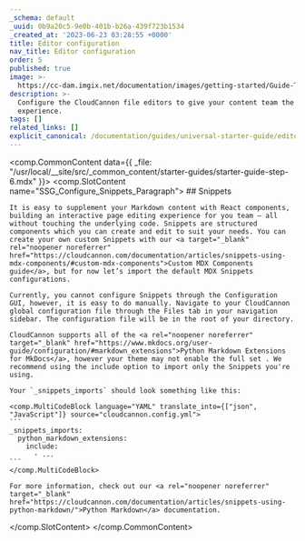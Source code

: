 ```yaml
---
_schema: default
_uuid: 0b9a20c5-9e0b-401b-b26a-439f723b1534
_created_at: '2023-06-23 03:28:55 +0000'
title: Editor configuration
nav_title: Editor configuration
order: 5
published: true
image: >-
  https://cc-dam.imgix.net/documentation/images/getting-started/Guide-Thumbnails/CloudCannon-Getting-Started-Thumbnail-MkDocs.png
description: >-
  Configure the CloudCannon file editors to give your content team the best
  experience.
tags: []
related_links: []
explicit_canonical: /documentation/guides/universal-starter-guide/editor-configuration/
---
```

<comp.CommonContent data={{ _file: "/usr/local/__site/src/_common_content/starter-guides/starter-guide-step-6.mdx" }}>
  <comp.SlotContent name="SSG_Configure_Snippets_Paragraph">
    ## Snippets

    It is easy to supplement your Markdown content with React components, building an interactive page editing experience for you team — all without touching the underlying code. Snippets are structured components which you can create and edit to suit your needs. You can create your own custom Snippets with our <a target="_blank" rel="noopener noreferrer" href="https://cloudcannon.com/documentation/articles/snippets-using-mdx-components/#custom-mdx-components">Custom MDX Components guide</a>, but for now let’s import the default MDX Snippets configurations.

    Currently, you cannot configure Snippets through the Configuration GUI, however, it is easy to do manually. Navigate to your CloudCannon global configuration file through the Files tab in your navigation sidebar. The configuration file will be in the root of your directory.

    CloudCannon supports all of the <a rel="noopener noreferrer" target="_blank" href="https://www.mkdocs.org/user-guide/configuration/#markdown_extensions">Python Markdown Extensions for MkDocs</a>, however your theme may not enable the full set . We recommend using the include option to import only the Snippets you're using.

    Your `_snippets_imports` should look something like this:

    <comp.MultiCodeBlock language="YAML" translate_into={["json", "JavaScript"]} source="cloudcannon.config.yml">
    ```
    _snippets_imports:
      python_markdown_extensions:
        include:
          - ...
    ```
    </comp.MultiCodeBlock>

    For more information, check out our <a rel="noopener noreferrer" target="_blank" href="https://cloudcannon.com/documentation/articles/snippets-using-python-markdown/">Python Markdown</a> documentation.
  </comp.SlotContent>
</comp.CommonContent>